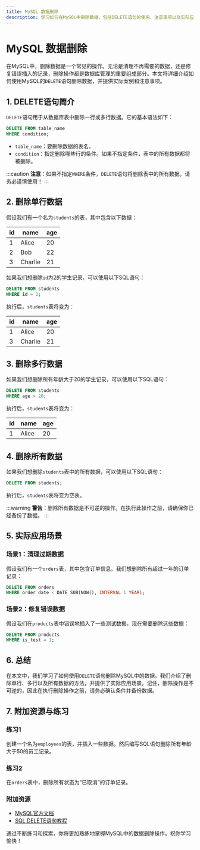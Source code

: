 ```yaml
---
title: MySQL 数据删除
description: 学习如何在MySQL中删除数据，包括DELETE语句的使用、注意事项以及实际应用场景。
---
```


# MySQL 数据删除

在MySQL中，删除数据是一个常见的操作。无论是清理不再需要的数据，还是修复错误插入的记录，删除操作都是数据库管理的重要组成部分。本文将详细介绍如何使用MySQL的`DELETE`语句删除数据，并提供实际案例和注意事项。

## 1. DELETE语句简介

`DELETE`语句用于从数据库表中删除一行或多行数据。它的基本语法如下：

```sql
DELETE FROM table_name
WHERE condition;
```

- `table_name`：要删除数据的表名。
- `condition`：指定删除哪些行的条件。如果不指定条件，表中的所有数据都将被删除。

:::caution
**注意**：如果不指定`WHERE`条件，`DELETE`语句将删除表中的所有数据。请务必谨慎使用！
:::

## 2. 删除单行数据

假设我们有一个名为`students`的表，其中包含以下数据：

| id  | name   | age |
|-----|--------|-----|
| 1   | Alice  | 20  |
| 2   | Bob    | 22  |
| 3   | Charlie| 21  |

如果我们想删除`id`为2的学生记录，可以使用以下SQL语句：

```sql
DELETE FROM students
WHERE id = 2;
```

执行后，`students`表将变为：

| id  | name   | age |
|-----|--------|-----|
| 1   | Alice  | 20  |
| 3   | Charlie| 21  |

## 3. 删除多行数据

如果我们想删除所有年龄大于20的学生记录，可以使用以下SQL语句：

```sql
DELETE FROM students
WHERE age > 20;
```

执行后，`students`表将变为：

| id  | name   | age |
|-----|--------|-----|
| 1   | Alice  | 20  |

## 4. 删除所有数据

如果我们想删除`students`表中的所有数据，可以使用以下SQL语句：

```sql
DELETE FROM students;
```

执行后，`students`表将变为空表。

:::warning
**警告**：删除所有数据是不可逆的操作。在执行此操作之前，请确保你已经备份了数据。
:::

## 5. 实际应用场景

### 场景1：清理过期数据

假设我们有一个`orders`表，其中包含订单信息。我们想删除所有超过一年的订单记录：

```sql
DELETE FROM orders
WHERE order_date < DATE_SUB(NOW(), INTERVAL 1 YEAR);
```

### 场景2：修复错误数据

假设我们在`products`表中错误地插入了一些测试数据，现在需要删除这些数据：

```sql
DELETE FROM products
WHERE is_test = 1;
```

## 6. 总结

在本文中，我们学习了如何使用`DELETE`语句删除MySQL中的数据。我们介绍了删除单行、多行以及所有数据的方法，并提供了实际应用场景。记住，删除操作是不可逆的，因此在执行删除操作之前，请务必确认条件并备份数据。

## 7. 附加资源与练习

### 练习1
创建一个名为`employees`的表，并插入一些数据。然后编写SQL语句删除所有年龄大于50的员工记录。

### 练习2
在`orders`表中，删除所有状态为“已取消”的订单记录。

### 附加资源
- [MySQL官方文档](https://dev.mysql.com/doc/)
- [SQL DELETE语句教程](https://www.w3schools.com/sql/sql_delete.asp)

通过不断练习和探索，你将更加熟练地掌握MySQL中的数据删除操作。祝你学习愉快！